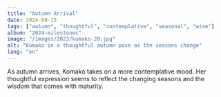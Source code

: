 ```yaml
---
title: "Autumn Arrival"
date: 2024-09-15
tags: ["autumn", "thoughtful", "contemplative", "seasonal", "wise"]
album: "2024-milestones"
image: "/images/2023/komako-20.jpg"
alt: "Komako in a thoughtful autumn pose as the seasons change"
lang: "en"
---
```


As autumn arrives, Komako takes on a more contemplative mood. Her thoughtful expression seems to reflect the changing seasons and the wisdom that comes with maturity.